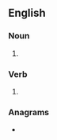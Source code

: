 ==English==

===Noun===
{{head|en|noun plural form}}

# {{plural of|rebrand|lang=en}}

===Verb===
{{head|en|verb form}}

# {{en-third-person singular of|rebrand}}

===Anagrams===
* {{anagrams|en|Branders|bernards|branders}}